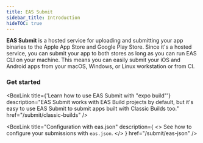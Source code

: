 ```yaml
---
title: EAS Submit
sidebar_title: Introduction
hideTOC: true
---
```



**EAS Submit** is a hosted service for uploading and submitting your app binaries to the Apple App Store and Google Play Store. Since it's a hosted service, you can submit your app to both stores as long as you can run EAS CLI on your machine. This means you can easily submit your iOS and Android apps from your macOS, Windows, or Linux workstation or from CI.

### Get started

<BoxLink
  title="Submitting to the Apple App Store"
  description="Learn how to submit an iOS/iPadOS app to the Apple App Store from any operating system."
  href="/submit/ios"
  Icon={AppleAppStoreIcon}
/>

<BoxLink
  title="Submitting to the Google Play Store"
  description="Learn how to submit an Android app to the Google Play Store."
  href="/submit/android"
  Icon={GoogleAppStoreIcon}
/>

<BoxLink
  title={'Learn how to use EAS Submit with "expo build"'}
  description="EAS Submit works with EAS Build projects by default, but it's easy to use EAS Submit to submit apps built with Classic Builds too."
  href="/submit/classic-builds"
/>

<BoxLink
  title="Configuration with eas.json"
  description={
    <>
      See how to configure your submissions with <CODE>eas.json</CODE>.
    </>
  }
  href="/submit/eas-json"
/>
